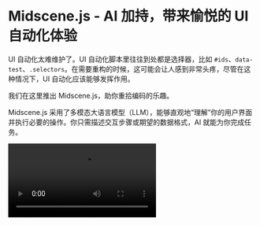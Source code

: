 # Midscene.js - AI 加持，带来愉悦的 UI 自动化体验

UI 自动化太难维护了。UI 自动化脚本里往往到处都是选择器，比如 `#ids`、`data-test`、`.selectors`。在需要重构的时候，这可能会让人感到非常头疼，尽管在这种情况下，UI 自动化应该能够发挥作用。

我们在这里推出 Midscene.js，助你重拾编码的乐趣。

Midscene.js 采用了多模态大语言模型（LLM），能够直观地“理解”你的用户界面并执行必要的操作。你只需描述交互步骤或期望的数据格式，AI 就能为你完成任务。

<video src="/introduction/Midscene.mp4" controls/>

## 通过 AI 执行交互、提取数据和断言

一共有三种关键方法：交互（`.ai`, `.aiAction`）, 提取 (`.aiQuery`), 断言 (`.aiAssert`)。

* 用 `.ai`方法描述步骤并执行交互
* 用 `.aiQuery` 从 UI 中“理解”并提取数据，返回值是 JSON 格式，你可以尽情描述想要的数据结构
* 用 `.aiAssert` 来执行断言

举例：

```typescript
// 👀 输入关键字，执行搜索
// 尽管这是一个英文页面，你也可以用中文指令控制它
await ai('在搜索框输入 "Headphones" ，敲回车');

// 👀 找到列表里耳机相关的信息
const items = await aiQuery(
  '{itemTitle: string, price: Number}[], 找到列表里的商品标题和价格'
);

console.log("headphones in stock", items);
```

## 多种集成形式

如果你想要测试 Midscene 的核心能力，我们推荐从 [浏览器插件](./quick-experience) 开始快速体验。插件里可以用自然语言与任意网页联动，调用交互、提取、断言三种接口，无需搭建代码项目。

此外，还有几种形式将 Midscene 集成到代码：

* [使用 YAML 格式的自动化脚本](./automate-with-scripts-in-yaml)
* [集成到 Puppeteer](./integrate-with-puppeteer)
* [集成到 Playwright](./integrate-with-playwright)

## 可视化报告

运行结束后，Midscene 会提供可视化报告和调试 Playground，可以非常方便地调试提示和 AI 的响应。所有的中间数据，例如查询（Query）、计划（Planning）和动作（Actions），都可以被可视化。

此外，Midscene 报告里还集成了一个 Playground，用以在报告中重新运行 Prompt 并调试。

![](/report.gif)

![](/playground.png)

## 直连模型端，无需三方服务

Midscene.js 是一个采用 MIT 许可证的开源项目 (GitHub: [Midscene](https://github.com/web-infra-dev/midscene/)) 。项目代码运行在用户的自有环境中，所有从页面收集的数据会依照用户的配置，直接传送到 OpenAI 或指定的自定义模型。因此，数据仅用户和指定的模型服务商可访问，任何第三方平台均无法获取这些数据。

## 自定义模型

目前我们默认选择的是 OpenAI GPT-4o 作为模型，你也可以[自定义为其他多模态模型](./model-provider.html)。

## 从 Chrome插件开始快速体验

通过使用 Midscene.js Chrome 插件，你可以快速在任意网页上体验 Midscene 的主要功能，而无需编写任何代码。请参照文档 [通过 Chrome 插件快速体验](./quick-experience.html) 进行安装和配置。
